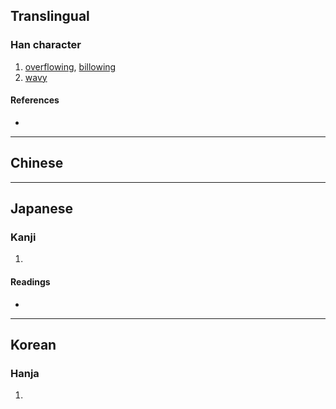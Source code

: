 {{also|滟|灔}}
{{character info/new}}
==Translingual==

===Han character===
{{Han char|rn=85|rad=水|as=24|sn=27|four=|canj=EUTU|ids=⿰氵艷}}

# [[overflowing]], [[billowing]]
# [[wavy]]

====References====
* {{Han ref|kx=0664.250|dkj=18839|dj=1073.110|hdz=31799.040|uh=7067|ud=28775}}

----

==Chinese==
{{zh-see|灩|v}}

----

==Japanese==

===Kanji===
{{ja-kanji|grade=|rs=水24}}

# {{rfdef|ja|sort=水24}}

====Readings====
* {{ja-readings|on=[[えん]] (en)|kun=[[なみ]] (nami)}}

----

==Korean==

===Hanja===
{{ko-hanja|hangeul=염|eumhun=|rv=yeom|mr=yŏm|y=yem}}

# {{rfdef|ko|sort=水24}}